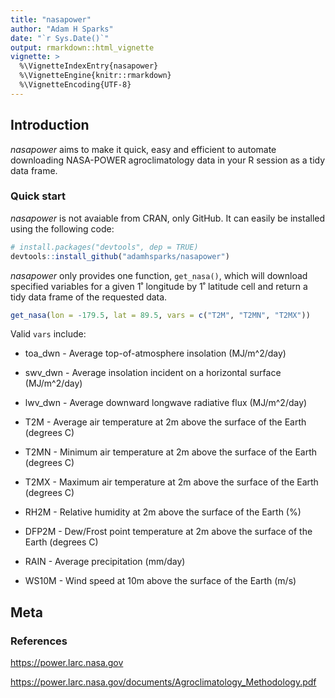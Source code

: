 ```yaml
---
title: "nasapower"
author: "Adam H Sparks"
date: "`r Sys.Date()`"
output: rmarkdown::html_vignette
vignette: >
  %\VignetteIndexEntry{nasapower}
  %\VignetteEngine{knitr::rmarkdown}
  %\VignetteEncoding{UTF-8}
---
```


## Introduction

_nasapower_ aims to make it quick, easy and efficient to automate downloading
NASA-POWER agroclimatology data in your R session as a tidy data frame.

### Quick start

_nasapower_ is not avaiable from CRAN, only GitHub. It can easily be installed
using the following code:

```r
# install.packages("devtools", dep = TRUE)
devtools::install_github("adamhsparks/nasapower")
```

_nasapower_ only provides one function, `get_nasa()`, which will download
specified variables for a given 1˚ longitude by 1˚ latitude cell and return a
tidy data frame of the requested data.

```r
get_nasa(lon = -179.5, lat = 89.5, vars = c("T2M", "T2MN", "T2MX"))
```

Valid `vars` include:

* toa_dwn - Average top-of-atmosphere insolation (MJ/m^2/day)

* swv_dwn - Average insolation incident on a horizontal surface (MJ/m^2/day)

* lwv_dwn - Average downward longwave radiative flux (MJ/m^2/day)

* T2M - Average air temperature at 2m above the surface of the Earth (degrees C)

* T2MN - Minimum air temperature at 2m above the surface of the Earth (degrees C)

* T2MX - Maximum air temperature at 2m above the surface of the Earth (degrees C)

* RH2M - Relative humidity at 2m above the surface of the Earth (%)

* DFP2M - Dew/Frost point temperature at 2m above the surface of the Earth (degrees C)

* RAIN - Average precipitation (mm/day)

* WS10M - Wind speed at 10m above the surface of the Earth (m/s)

## Meta

### References
<https://power.larc.nasa.gov>

<https://power.larc.nasa.gov/documents/Agroclimatology_Methodology.pdf>

